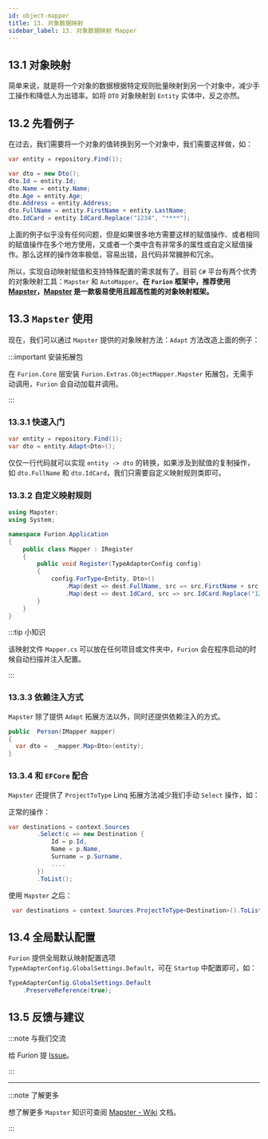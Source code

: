 ```yaml
---
id: object-mapper
title: 13. 对象数据映射
sidebar_label: 13. 对象数据映射 Mapper
---
```


## 13.1 对象映射

简单来说，就是将一个对象的数据根据特定规则批量映射到另一个对象中，减少手工操作和降低人为出错率。如将 `DTO` 对象映射到 `Entity` 实体中，反之亦然。

## 13.2 先看例子

在过去，我们需要将一个对象的值转换到另一个对象中，我们需要这样做，如：

```cs
var entity = repository.Find(1);

var dto = new Dto();
dto.Id = entity.Id;
dto.Name = entity.Name;
dto.Age = entity.Age;
dto.Address = entity.Address;
dto.FullName = entity.FirstName + entity.LastName;
dto.IdCard = entity.IdCard.Replace("1234", "****");
```

上面的例子似乎没有任何问题，但是如果很多地方需要这样的赋值操作、或者相同的赋值操作在多个地方使用，又或者一个类中含有非常多的属性或自定义赋值操作。那么这样的操作效率极低，容易出错，且代码非常臃肿和冗余。

所以，实现自动映射赋值和支持特殊配置的需求就有了。目前 `C#` 平台有两个优秀的对象映射工具：`Mapster` 和 `AutoMapper`。**在 `Furion` 框架中，推荐使用 [Mapster](https://github.com/MapsterMapper/Mapster)，[Mapster](https://github.com/MapsterMapper/Mapster) 是一款极易使用且超高性能的对象映射框架。**

## 13.3 `Mapster` 使用

现在，我们可以通过 `Mapster` 提供的对象映射方法：`Adapt` 方法改造上面的例子：

:::important 安装拓展包

在 `Furion.Core` 层安装 `Furion.Extras.ObjectMapper.Mapster` 拓展包，无需手动调用，`Furion` 会自动加载并调用。

:::

### 13.3.1 快速入门

```cs
var entity = repository.Find(1);
var dto = entity.Adapt<Dto>();
```

仅仅一行代码就可以实现 `entity -> dto` 的转换，如果涉及到赋值的复制操作，如 `dto.FullName` 和 `dto.IdCard`，我们只需要自定义映射规则类即可。

### 13.3.2 自定义映射规则

```cs {1,6,10-12}
using Mapster;
using System;

namespace Furion.Application
{
    public class Mapper : IRegister
    {
        public void Register(TypeAdapterConfig config)
        {
            config.ForType<Entity, Dto>()
                .Map(dest => dest.FullName, src => src.FirstName + src.LastName)
                .Map(dest => dest.IdCard, src => src.IdCard.Replace("1234", "****"));
        }
    }
}
```

:::tip 小知识

该映射文件 `Mapper.cs` 可以放在任何项目或文件夹中，`Furion` 会在程序启动的时候自动扫描并注入配置。

:::

### 13.3.3 依赖注入方式

`Mapster` 除了提供 `Adapt` 拓展方法以外，同时还提供依赖注入的方式。

```cs
public  Person(IMapper mapper)
{
  var dto =  _mapper.Map<Dto>(entity);
}
```

### 13.3.4 和 `EFCore` 配合

`Mapster` 还提供了 `ProjectToType` Linq 拓展方法减少我们手动 `Select` 操作，如：

正常的操作：

```cs
var destinations = context.Sources
        .Select(c => new Destination {
            Id = p.Id,
            Name = p.Name,
            Surname = p.Surname,
            ....
        })
        .ToList();
```

使用 `Mapster` 之后：

```cs
 var destinations = context.Sources.ProjectToType<Destination>().ToList();
```

## 13.4 全局默认配置

`Furion` 提供全局默认映射配置选项 `TypeAdapterConfig.GlobalSettings.Default`，可在 `Startup` 中配置即可，如：

```cs
TypeAdapterConfig.GlobalSettings.Default
    .PreserveReference(true);
```

## 13.5 反馈与建议

:::note 与我们交流

给 Furion 提 [Issue](https://gitee.com/dotnetchina/Furion/issues/new?issue)。

:::

---

:::note 了解更多

想了解更多 `Mapster` 知识可查阅 [Mapster - Wiki](https://github.com/MapsterMapper/Mapster/wiki) 文档。

:::
